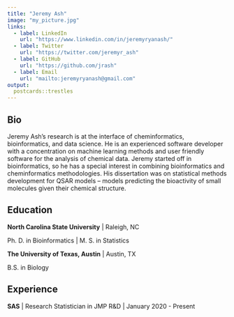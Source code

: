 ```yaml
---
title: "Jeremy Ash"
image: "my_picture.jpg"
links:
  - label: LinkedIn
    url: "https://www.linkedin.com/in/jeremyryanash/"
  - label: Twitter
    url: "https://twitter.com/jeremyr_ash"
  - label: GitHub
    url: "https://github.com/jrash"
  - label: Email
    url: "mailto:jeremyryanash@gmail.com"
output:
  postcards::trestles
---
```

 
## Bio

Jeremy Ash's research is at the interface of cheminformatics, bioinformatics, and data science. He is an experienced software developer with a concentration on machine learning methods and user friendly software for the analysis of chemical data. Jeremy started off in bioinformatics, so he has a special interest in combining bioinformatics and cheminformatics methodologies. His dissertation was on statistical methods development for QSAR models – models predicting the bioactivity of small molecules given their chemical structure.

## Education

**North Carolina State University** | Raleigh, NC

Ph. D. in Bioinformatics | M. S. in Statistics

**The University of Texas, Austin** | Austin, TX

B.S. in Biology

## Experience

**SAS** | Research Statistician in JMP R&D | January 2020 - Present
